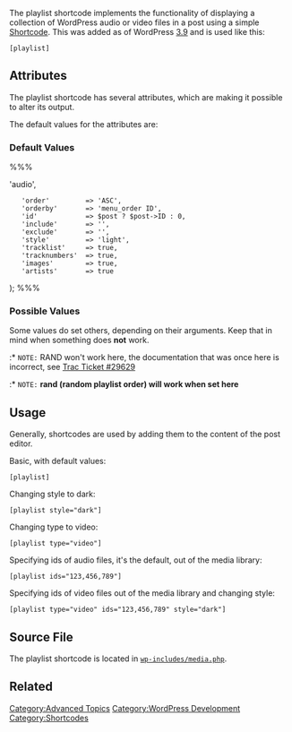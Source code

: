 {{Languages|
{{en|Playlist Shortcode}}
{{ja|Playlist Shortcode}}
}}
{{Copyedit}}

The playlist shortcode implements the functionality of displaying a collection of WordPress audio or video files in a post using a simple [[Shortcode]]. This was added as of WordPress [[Version 3.9|3.9]] and is used like this:

<tt>[playlist]</tt>

== Attributes ==

The playlist shortcode has several attributes, which are making it possible to alter its output.

The default values for the attributes are:

=== Default Values ===

%%%
<?php array(
    'type'          => 'audio',
    'order'         => 'ASC',
    'orderby'       => 'menu_order ID',
    'id'            => $post ? $post->ID : 0,
    'include'       => '',
    'exclude'       => '',
    'style'         => 'light',
    'tracklist'     => true,
    'tracknumbers'  => true,
    'images'        => true,
    'artists'       => true
);
%%%

=== Possible Values ===

Some values do set others, depending on their arguments. Keep that in mind when something does '''not''' work.

{{Parameter|'type'|string|Type of playlist to display. Accepts 'audio' or 'video'.|Optional|'audio'}}

{{Parameter|'order'|string|Designates ascending or descending order of items in the playlist. Accepts 'ASC', 'DESC'.|Optional|'ASC'}}

:* <tt>NOTE:</tt> RAND won't work here, the documentation that was once here is incorrect, see [https://core.trac.wordpress.org/ticket/29629 Trac Ticket #29629]

{{Parameter|'orderby'|string|Any column, or columns, to sort the playlist. If $ids are passed, this defaults to the order of the $ids array ('post__in').|Optional|'menu_order ID'}}

:* <tt>NOTE:</tt> '''rand (random playlist order) will work when set here'''

{{Parameter|'id'|int|If an explicit $ids array is not present, this parameter will determine which attachments are used for the playlist.|Optional|the current post ID}}

{{Parameter|'ids'|array|Create a playlist out of these explicit attachment IDs. If empty, a playlist will be created from all $type attachments of $id.|Optional|empty}}

{{Parameter|'exclude'|array|List of specific attachment IDs to exclude from the playlist.|Optional|empty}}

{{Parameter|'style'|string|Playlist style to use. Accepts 'light' or 'dark'.|Optional|'light'}}

{{Parameter|'tracklist'|bool|Whether to show or hide the playlist.|Optional|true}}

{{Parameter|'tracknumbers'|bool|Whether to show or hide the numbers next to entries in the playlist.|Optional|true}}

{{Parameter|'images'|bool|Show or hide the video or audio thumbnail (Featured Image/post thumbnail).|Optional|true}}

{{Parameter|'artists'|bool|Whether to show or hide artist name in the playlist.|Optional|true}}

== Usage ==

Generally, shortcodes are used by adding them to the content of the post editor.

Basic, with default values:
<pre>
[playlist]
</pre>

Changing style to dark:
<pre>
[playlist style="dark"]
</pre>

Changing type to video:
<pre>
[playlist type="video"]
</pre>

Specifying ids of audio files, it's the default, out of the media library:
<pre>
[playlist ids="123,456,789"]
</pre>

Specifying ids of video files out of the media library and changing style:
<pre>
[playlist type="video" ids="123,456,789" style="dark"]
</pre>

== Source File ==

The playlist shortcode is located in <tt>[https://core.trac.wordpress.org/browser/trunk/src/wp-includes/media.php#L1157  wp-includes/media.php]</tt>.

== Related ==

{{Shortcodes}}

[[Category:Advanced Topics]]
[[Category:WordPress Development]]
[[Category:Shortcodes]]